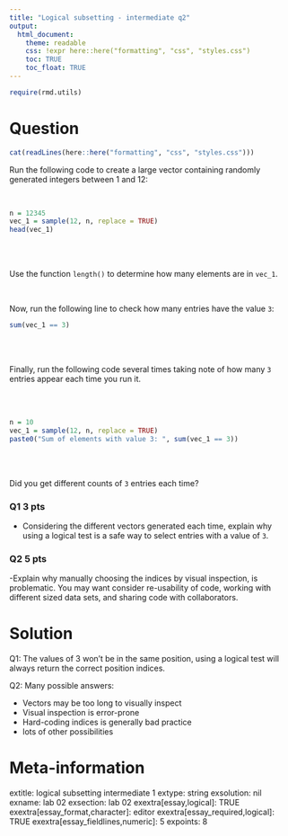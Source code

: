 ```yaml
---
title: "Logical subsetting - intermediate q2"
output:  
  html_document:
    theme: readable
    css: !expr here::here("formatting", "css", "styles.css")
    toc: TRUE
    toc_float: TRUE
---
```



```r
require(rmd.utils)
```


Question
========

```r
cat(readLines(here::here("formatting", "css", "styles.css")))
```

Run the following code to create a large vector containing randomly generated integers between 1 and 12:

<br>
```r
n = 12345
vec_1 = sample(12, n, replace = TRUE)
head(vec_1)
```
<br><br>


Use the function `length()` to determine how many elements are in `vec_1`.
 
<br>

Now, run the following line to check how many entries have the value `3`:

```r
sum(vec_1 == 3)
```

<br><br>

Finally, run the following code several times taking note of how many `3` entries appear each time you run it.

<br><br>

```r
n = 10
vec_1 = sample(12, n, replace = TRUE)
paste0("Sum of elements with value 3: ", sum(vec_1 == 3))
```
<!-- print(vec_1) -->

<br><br>

Did you get different counts of `3` entries each time?


<div class="questionborder">

### Q1 3 pts

- Considering the different vectors generated each time, explain why using a logical test is a safe way to select entries with a value of `3`. 

### Q2 5 pts

-Explain why manually choosing the indices by visual inspection, is problematic.  You may want consider re-usability of code, working with different sized data sets, and sharing code with collaborators.

</div>





Solution
========

Q1: The values of 3 won't be in the same position, using a logical test will always return the correct position indices.

Q2: Many possible answers:

- Vectors may be too long to visually inspect
- Visual inspection is error-prone
- Hard-coding indices is generally bad practice
- lots of other possibilities




Meta-information
================
extitle: logical subsetting intermediate 1
extype: string
exsolution: nil
exname: lab 02
exsection: lab 02
exextra[essay,logical]: TRUE
exextra[essay_format,character]: editor
exextra[essay_required,logical]: TRUE
exextra[essay_fieldlines,numeric]: 5
expoints: 8

